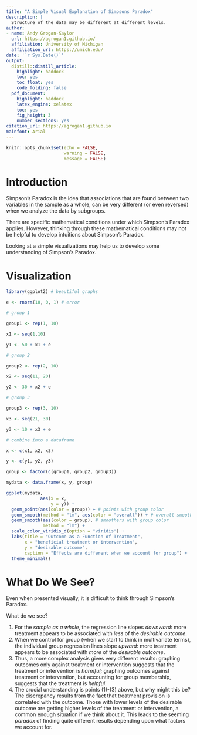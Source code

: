 ```yaml
---
title: "A Simple Visual Explanation of Simpsons Paradox"
description: |
  Structure of the data may be different at different levels.
author:
- name: Andy Grogan-Kaylor
  url: https://agrogan1.github.io/
  affiliation: University of Michigan
  affiliation_url: https://umich.edu/
date: '`r Sys.Date()`'
output:
  distill::distill_article:
    highlight: haddock
    toc: yes
    toc_float: yes
    code_folding: false
  pdf_document: 
    highlight: haddock
    latex_engine: xelatex
    toc: yes
    fig_height: 3
    number_sections: yes
citation_url: https://agrogan1.github.io
mainfont: Arial
---
```


```r

knitr::opts_chunk$set(echo = FALSE,
                      warning = FALSE,
                      message = FALSE)

```

# Introduction

Simpson’s Paradox is the idea that associations that are found between two variables in the sample as a whole, can be very different (or even reversed) when we analyze the data by subgroups.

There are specific mathematical conditions under which Simpson’s Paradox applies. However, thinking through these mathematical conditions may not be helpful to develop intuitions about Simpson’s Paradox.

Looking at a simple visualizations may help us to develop some understanding of Simpson’s Paradox.

# Visualization

```r

library(ggplot2) # beautiful graphs

```


```r

e <- rnorm(10, 0, 1) # error

# group 1

group1 <- rep(1, 10)

x1 <- seq(1,10)

y1 <- 50 + x1 + e

# group 2

group2 <- rep(2, 10)

x2 <- seq(11, 20)

y2 <- 30 + x2 + e

# group 3

group3 <- rep(3, 10)

x3 <- seq(21, 30)

y3 <- 10 + x3 + e

# combine into a dataframe

x <- c(x1, x2, x3)

y <- c(y1, y2, y3)

group <- factor(c(group1, group2, group3))

mydata <- data.frame(x, y, group) 

```

```r

ggplot(mydata, 
             aes(x = x,
                 y = y)) + 
  geom_point(aes(color = group)) + # points with group color
  geom_smooth(method = "lm", aes(color = "overall")) + # overall smoother
  geom_smooth(aes(color = group), # smoothers with group color
              method = "lm") + 
  scale_color_viridis_d(option = "viridis") +
  labs(title = "Outcome as a Function of Treatment",
       x = "beneficial treatment or intervention",
       y = "desirable outcome",
       caption = "Effects are different when we account for group") +
  theme_minimal()


```

# What Do We See?

Even when presented visually, it is difficult to think through Simpson's Paradox. 

What do we see? 

1. For the *sample as a whole*, the regression line slopes *downward*: more treatment appears to be associated with *less* of the *desirable outcome*.
2. When we control for group (when we start to think in multivariate terms), the individual group regression lines slope *upward*: more treatment appears to be associated with *more* of the *desirable outcome*.
3. Thus, a more complex analysis gives very different results: graphing outcomes only against treatment or intervention suggests that the treatment or intervention is *harmful*; graphing outcomes against treatment or intervention, but accounting for group membership, suggests that the treatment is *helpful*.
4. The crucial understanding is points (1)-(3) above, but why might this be? The discrepancy results from the fact that treatment provision is correlated with the outcome. Those with lower levels of the desirable outcome are getting higher levels of the treatment or intervention, a common enough situation if we think about it. This leads to the seeming *paradox* of finding quite different results depending upon what factors we account for.


















